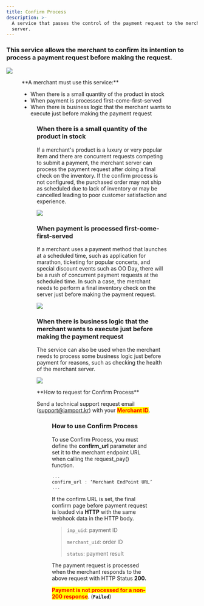 ```yaml
---
title: Confirm Process
description: >-
  A service that passes the control of the payment request to the merchant
  server.
---
```




### This service allows the merchant to confirm its intention to process a payment request before making the request.

![](</gitbook-assets/en/confirm\_service (1).png>)

<Figure src="/gitbook-assets/en/confirm\_process\_flow (1).png" caption="Confirm Process" />

<Hint style="info">
**A merchant must use this service:**

* When there is a small quantity of the product in stock
* When payment is processed first-come-first-served
* When there is business logic that the merchant wants to execute just before making the payment request

</Hint>

<Figure src="/gitbook-assets/en/confirm\_process\_need (1).png" caption="Confirm Process" />

### When there is a small quantity of the product in stock

If a merchant's product is a luxury or very popular item and there are concurrent requests competing to submit a payment, the merchant server can process the payment request after doing a final check on the inventory. If the confirm process is not configured, the purchased order may not ship as scheduled due to lack of inventory or may be cancelled leading to poor customer satisfaction and experience.

![](</gitbook-assets/en/lack\_of\_inventory (1).png>)

### When payment is processed first-come-first-served

If a merchant uses a payment method that launches at a scheduled time, such as application for marathon, ticketing for popular concerts, and special discount events such as OO Day, there will be a rush of concurrent payment requests at the scheduled time. In such a case, the merchant needs to perform a final inventory check on the server just before making the payment request.

![](</gitbook-assets/en/fcfs.png>)

### When there is business logic that the merchant wants to execute just before making the payment request

The service can also be used when the merchant needs to process some business logic just before payment for reasons, such as checking the health of the merchant server.

![](</gitbook-assets/en/server\_health\_check.png>)

<Hint style="info">
**How to request for Confirm Process**

Send a technical support request email ([support@iamport.kr](mailto:support@iamport.kr)) with your <mark style="color:red;">**Merchant ID**</mark>.

</Hint>

<Figure src="/gitbook-assets/en/image (19).png" caption="Checking your Merchant ID" />

### **How to use Confirm Process**

To use Confirm Process, you must define the **confirm\_url** parameter and set it to the merchant endpoint URL when calling the request\_pay() function.

```jsx title="JavaScript SDK"
... 
confirm_url : ‘Merchant EndPoint URL’,
...
```


If the confirm URL is set, the final confirm page before payment request is loaded via **HTTP** with the same webhook data in the HTTP body.

> `imp_uid`: payment ID
>
> `merchant_uid`: order ID
>
> `status`: payment result

The payment request is processed when the merchant responds to the above request with HTTP Status **200.**

<mark style="color:red;">**Payment is not processed for a non-200 response**</mark>. (**`Failed`**)
